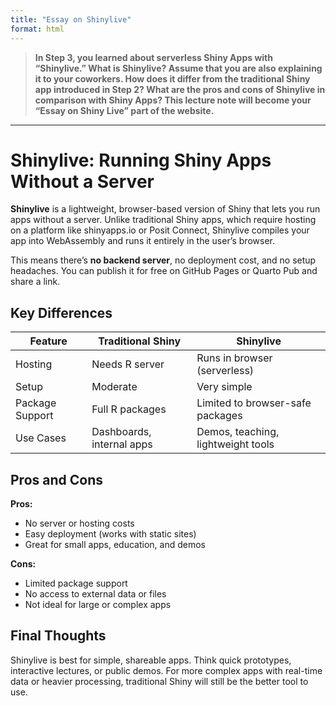 ```yaml
---
title: "Essay on Shinylive"
format: html
---
```


> **In Step 3, you learned about serverless Shiny Apps with "Shinylive." What is Shinylive? Assume that you are also explaining it to your coworkers. How does it differ from the traditional Shiny app introduced in Step 2? What are the pros and cons of Shinylive in comparison with Shiny Apps? This lecture note will become your "Essay on Shiny Live" part of the website.**

---

# Shinylive: Running Shiny Apps Without a Server

**Shinylive** is a lightweight, browser-based version of Shiny that lets you run apps without a server. Unlike traditional Shiny apps, which require hosting on a platform like shinyapps.io or Posit Connect, Shinylive compiles your app into WebAssembly and runs it entirely in the user’s browser.

This means there’s **no backend server**, no deployment cost, and no setup headaches. You can publish it for free on GitHub Pages or Quarto Pub and share a link.

## Key Differences

| Feature            | Traditional Shiny         | Shinylive                        |
|--------------------|----------------------------|-----------------------------------|
| Hosting            | Needs R server             | Runs in browser (serverless)     |
| Setup              | Moderate                   | Very simple                      |
| Package Support    | Full R packages            | Limited to browser-safe packages |
| Use Cases          | Dashboards, internal apps  | Demos, teaching, lightweight tools |

## Pros and Cons

**Pros:**

- No server or hosting costs
- Easy deployment (works with static sites)
- Great for small apps, education, and demos

**Cons:**

- Limited package support
- No access to external data or files
- Not ideal for large or complex apps

## Final Thoughts

Shinylive is best for simple, shareable apps. Think quick prototypes, interactive lectures, or public demos. For more complex apps with real-time data or heavier processing, traditional Shiny will still be the better tool to use.